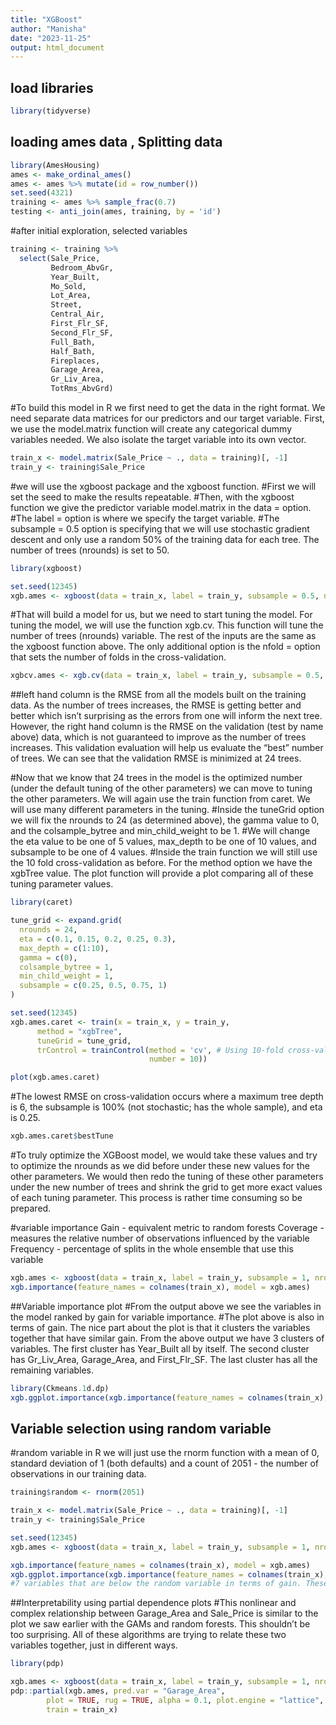 ---
title: "XGBoost"
author: "Manisha"
date: "2023-11-25"
output: html_document
---

##  load libraries
```{r cars}

library(tidyverse)
```

## loading ames data , Splitting data
```{r split}
library(AmesHousing)
ames <- make_ordinal_ames()
ames <- ames %>% mutate(id = row_number())
set.seed(4321)
training <- ames %>% sample_frac(0.7)
testing <- anti_join(ames, training, by = 'id')
```

#after initial exploration, selected variables
```{r}
training <- training %>% 
  select(Sale_Price,
         Bedroom_AbvGr,
         Year_Built,
         Mo_Sold,
         Lot_Area,
         Street,
         Central_Air,
         First_Flr_SF,
         Second_Flr_SF,
         Full_Bath,
         Half_Bath,
         Fireplaces,
         Garage_Area,
         Gr_Liv_Area, 
         TotRms_AbvGrd)
```

#To build this model in R we first need to get the data in the right format. We need separate data matrices for our predictors and our target variable. First, we use the model.matrix function will create any categorical dummy variables needed. We also isolate the target variable into its own vector.

```{r}
train_x <- model.matrix(Sale_Price ~ ., data = training)[, -1]
train_y <- training$Sale_Price
```

#we will use the xgboost package and the xgboost function. 
#First we will set the seed to make the results repeatable. 
#Then, with the xgboost function we give the predictor variable model.matrix in the data = option. 
#The label = option is where we specify the target variable. 
#The subsample = 0.5 option is specifying that we will use stochastic gradient descent and only use a random 50% of the training data for each tree. The number of trees (nrounds) is set to 50.

```{r}
library(xgboost)

set.seed(12345)
xgb.ames <- xgboost(data = train_x, label = train_y, subsample = 0.5, nrounds = 50)
```
#That will build a model for us, but we need to start tuning the model. For tuning the model, we will use the function xgb.cv. This function will tune the number of trees (nrounds) variable. The rest of the inputs are the same as the xgboost function above. The only additional option is the nfold = option that sets the number of folds in the cross-validation.

```{r}
xgbcv.ames <- xgb.cv(data = train_x, label = train_y, subsample = 0.5, nrounds = 50, nfold = 10)
```
##left hand column is the RMSE from all the models built on the training data. As the number of trees increases, the RMSE is getting better and better which isn’t surprising as the errors from one will inform the next tree. However, the right hand column is the RMSE on the validation (test by name above) data, which is not guaranteed to improve as the number of trees increases. This validation evaluation will help us evaluate the “best” number of trees. We can see that the validation RMSE is minimized at 24 trees.



#Now that we know that 24 trees in the model is the optimized number (under the default tuning of the other parameters) we can move to tuning the other parameters. We will again use the train function from caret. We will use many different parameters in the tuning. 
#Inside the tuneGrid option we will fix the nrounds to 24 (as determined above), the gamma value to 0, and the colsample_bytree and min_child_weight to be 1. 
#We will change the eta value to be one of 5 values, max_depth to be one of 10 values, and subsample to be one of 4 values. 
#Inside the train function we will still use the 10 fold cross-validation as before. For the method option we have the xgbTree value. The plot function will provide a plot comparing all of these tuning parameter values.

```{r}
library(caret) 

tune_grid <- expand.grid(
  nrounds = 24,
  eta = c(0.1, 0.15, 0.2, 0.25, 0.3),
  max_depth = c(1:10),
  gamma = c(0),
  colsample_bytree = 1,
  min_child_weight = 1,
  subsample = c(0.25, 0.5, 0.75, 1)
)

set.seed(12345)
xgb.ames.caret <- train(x = train_x, y = train_y,
      method = "xgbTree",
      tuneGrid = tune_grid,
      trControl = trainControl(method = 'cv', # Using 10-fold cross-validation
                               number = 10))

plot(xgb.ames.caret)
```


#The lowest RMSE on cross-validation occurs where a maximum tree depth is 6, the subsample is 100% (not stochastic; has the whole sample), and eta is 0.25.

```{r}
xgb.ames.caret$bestTune
```
#To truly optimize the XGBoost model, we would take these values and try to optimize the nrounds as we did before under these new values for the other parameters. We would then redo the tuning of these other parameters under the new number of trees and shrink the grid to get more exact values of each tuning parameter. This process is rather time consuming so be prepared.


#variable importance
Gain - equivalent metric to random forests
Coverage - measures the relative number of observations influenced by the variable
Frequency - percentage of splits in the whole ensemble that use this variable
```{r}
xgb.ames <- xgboost(data = train_x, label = train_y, subsample = 1, nrounds = 24, eta = 0.25, max_depth = 5)
xgb.importance(feature_names = colnames(train_x), model = xgb.ames)
```
##Variable importance plot
#From the output above we see the variables in the model ranked by gain for variable importance. 
#The plot above is also in terms of gain. The nice part about the plot is that it clusters the variables together that have similar gain. From the above output we have 3 clusters of variables. The first cluster has Year_Built all by itself. The second cluster has Gr_Liv_Area, Garage_Area, and First_Flr_SF. The last cluster has all the remaining variables.
```{r}
library(Ckmeans.1d.dp)
xgb.ggplot.importance(xgb.importance(feature_names = colnames(train_x), model = xgb.ames))
```

## Variable selection using random variable
#random variable in R we will just use the rnorm function with a mean of 0, standard deviation of 1 (both defaults) and a count of 2051 - the number of observations in our training data.

```{r}
training$random <- rnorm(2051)

train_x <- model.matrix(Sale_Price ~ ., data = training)[, -1]
train_y <- training$Sale_Price

set.seed(12345)
xgb.ames <- xgboost(data = train_x, label = train_y, subsample = 1, nrounds = 24, eta = 0.25, max_depth = 5, objective = "reg:linear")

```
```{r}
xgb.importance(feature_names = colnames(train_x), model = xgb.ames)
xgb.ggplot.importance(xgb.importance(feature_names = colnames(train_x), model = xgb.ames))
#7 variables that are below the random variable in terms of gain. These could be considered for removal from the model. However, We can see that there are 3 variables above random, but considered to be similar to random based on the cluster they are in. You could consider to remove these as well. As always though, the main focus is on prediction here and not necessarily on model parsimony.
```
##Interpretability using partial dependence plots
#This nonlinear and complex relationship between Garage_Area and Sale_Price is similar to the plot we saw earlier with the GAMs and random forests. This shouldn’t be too surprising. All of these algorithms are trying to relate these two variables together, just in different ways.
```{r}
library(pdp)

xgb.ames <- xgboost(data = train_x, label = train_y, subsample = 1, nrounds = 24, eta = 0.25, max_depth = 5, objective = "reg:linear")
pdp::partial(xgb.ames, pred.var = "Garage_Area", 
        plot = TRUE, rug = TRUE, alpha = 0.1, plot.engine = "lattice", 
        train = train_x)
```

